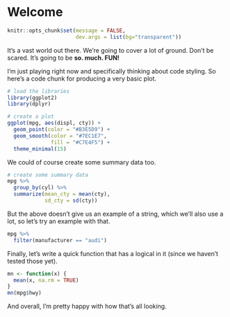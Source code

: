 # Welcome

```r
knitr::opts_chunk$set(message = FALSE,
                      dev.args = list(bg="transparent"))
```

It's a vast world out there. We're going to cover a lot of ground. Don't be scared. It's going to be **so. much. FUN!**

I'm just playing right now and specifically thinking about code styling. So here's a code chunk for producing a very basic plot.

```r
# load the libraries
library(ggplot2)
library(dplyr)

# create a plot
ggplot(mpg, aes(displ, cty)) +
  geom_point(color = "#B3E5D9") +
  geom_smooth(color = "#7EC1E7",
              fill = "#C7E4F5") +
  theme_minimal(15)
```

We could of course create some summary data too.

```r
# create some summary data
mpg %>% 
  group_by(cyl) %>% 
  summarize(mean_cty = mean(cty),
            sd_cty = sd(cty))
```

But the above doesn't give us an example of a string, which we'll also use a lot, so let's try an example with that.

```r
mpg %>% 
  filter(manufacturer == "audi")
```

Finally, let's write a quick function that has a logical in it (since we haven't tested those yet).

```r
mn <- function(x) {
  mean(x, na.rm = TRUE)
}
mn(mpg$hwy)
```

And overall, I'm pretty happy with how that's all looking.